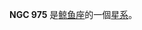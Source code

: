 {{NGCInfoBox|NGCID=NGC 975|發現者=路易斯·斯威夫特|發現日期=1884年11月9日|其他編號=UGC 2030,MCG 1-7-9,ZWG 414.17|曆元=J2000.0|赤經=33分22.7秒
|赤緯=9°36'7"|星座=鲸鱼座|星體=星系|星等=13.2|表面亮度=12.9|藍等=14.1}}

'''NGC 975''' 是[[鲸鱼座|鲸鱼座]]的一個[[星系|星系]]。

{{NGCReference|975}}
{{Catalogs|NGC=975}}

{{Galaxy-stub}}